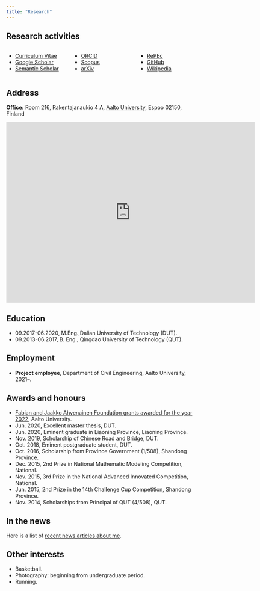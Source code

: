 ```yaml
---
title: "Research"
---
```


## Research activities

<!-- The following bio and [**this photo**](/img/zhenkun.jpg) may be used in media releases without further permission. -->

:::: {.columns}

::: {.column width="30%"}

<ul class="fa-ul">
  <li><a href="https://github.com/robjhyndman/CV/raw/master/RobHyndmanCV.pdf"><i class="fa-li fa-regular fa-file-pdf"></i>Curriculum Vitae</a></li>
  <li><a href="https://scholar.google.com/citations?user=vamErfkAAAAJ"><i class="fa-li ai ai-google-scholar" style="padding-top:4px;"></i>Google Scholar</a></li>
  <li><a href="https://www.semanticscholar.org/author/R.-Hyndman/145211352"><i class="fa-li ai ai-semantic-scholar" style="padding-top:4px;"></i>Semantic Scholar</a></li>
</ul>

:::

::: {.column width="30%"}

<ul class="fa-ul">
  <li><a href="https://orcid.org/0000-0002-2140-5352"><i class="fa-li ai ai-orcid" style="padding-top:4px;"></i>ORCID</a></li>
  <li><a href="https://www.scopus.com/authid/detail.uri?authorId=7006914313"><i class="fa-li ai ai-scopus" style="padding-top:4px;"></i>Scopus</a></li>
    <li><a href=https://arxiv.org/a/hyndman_r_1.html><i class="fa-li ai ai-arxiv" style="padding-top:4px;"></i>arXiv</a></li>
</ul>

:::

::: {.column width="30%"}
<ul class="fa-ul">
<li><a href="http://ideas.repec.org/e/phy3.html"><i class="fa-li fa-regular fa-lightbulb"></i>RePEc</a></li>
  <li><a href="https://github.com/robjhyndman"><i class="fa-li fa-brands fa-github"></i>GitHub</a></li>
  <li><a href="http://en.wikipedia.org/wiki/Rob_J._Hyndman"><i class="fa-li fa-brands fa-wikipedia-w"></i>Wikipedia</a></li>
</ul>

:::

::::

## Address

<!-- **Mail:** [Department of Econometrics & Business Statistics](https://monash.edu/business/ebs), [Monash University](https://monash.edu/), Clayton VIC 3800, Australia. -->

**Office:** Room 216, Rakentajanaukio 4 A, [Aalto University](https://www.aalto.fi/en), Espoo 02150, Finland

<iframe src="https://www.google.com/maps/embed?pb=!1m18!1m12!1m3!1d1983.599213680743!2d24.828383713125476!3d60.187365841941535!2m3!1f0!2f0!3f0!3m2!1i1024!2i768!4f13.1!3m3!1m2!1s0x468df5edaf5e8faf%3A0x424cf3b98c2701d6!2sRakentajanaukio%204%2C%2002150%20Espoo!5e0!3m2!1sen!2sfi!4v1686644392933!5m2!1sen!2sfi" width="660" height="480" style="border:0;" allowfullscreen="" loading="lazy" referrerpolicy="no-referrer-when-downgrade"></iframe>
## Education

 * 09.2017-06.2020, M.Eng.,Dalian University of Technology (DUT).
 * 09.2013-06.2017, B. Eng., Qingdao University of Technology (QUT).

## Employment

  * **Project employee**, Department of Civil Engineering, Aalto University, 2021--.

<!-- ## Fellowships -->

<!-- I am a fellow of the following organizations: -->

<!--   * [Australian Academy of Science](https://www.science.org.au/profile/rob-hyndman) -->
<!--   * [Academy of the Social Sciences in Australia](https://socialsciences.org.au/academy-fellow/?sId=0032v00003JxrvjAAB) -->
<!--   * [International Institute of Forecasters](https://forecasters.org/about/fellows/) -->

<!-- ## Society memberships -->

<!--   * Elected member, [International Statistical Institute](http://isi.cbs.nl) -->
<!--   * Member, [International Association for Statistical Computing](http://www.iasc-isi.org) -->
<!--   * Member, [International Association for Statistical Education](https://iase-web.org) -->
<!--   * Member, [International Society for Business and Industrial Statistics](http://isbis-isi.org) -->
<!--   * Member, [Statistical Society of Australia](http://www.statsoc.org.au) -->
<!--   * Member, [Foundation for Open Access Statistics](http://foastat.org/) -->

<!-- ## Society leadership -->

<!--   * Director, [International Institute of Forecasters](https://forecasters.org/), 2005--2018. -->
<!--   * Member, Scientific Program Advisory Group, [Statistical Society of Australia](http://www.statsoc.org.au), 2001--2004 -->
<!--   * Central Council member, [Statistical Society of Australia](http://www.statsoc.org.au), 1993--1996. -->
<!--   * Secretary, Victorian branch, [Statistical Society of Australia](http://www.statsoc.org.au), 1993--1995. -->

<!-- ## Academic and research leadership -->

<!--   * **Head**, Department of Econometrics & Business Statistics, Monash University. 2019--2022. -->
<!--   * **Director**, Business & Economic Forecasting Unit, Monash University. 2001--2017. -->
<!--   * **Director of Consulting**, Econometrics and Business Statistics, Monash University. 2000--2014. -->
<!--   * **Director**, Monash University Statistical Consulting Service, 1997--1998. -->
<!--   * **Director**, Key Centre for Statistical Science, 1996--1998. -->

<!-- ## Editorial boards -->

<!--   * Executive Editor, *[The R Journal](https://rjournal.github.io)* (2023--2026). -->
<!--   * Editor, *[Journal of Statistical Software](http://www.jstatsoft.org/)* (2011--). -->
<!--   * Associate Editor, *[International Journal of Forecasting](http://ijf.forecasters.org/)* (2001--2004,2019--). -->
<!--   * Editor, [NEP forecasting report](http://ideas.repec.org/n/nep-for/) (2005--). -->
<!--   * Editor-in-Chief, *[International Journal of Forecasting](http://ijf.forecasters.org/)* (2005--2018). -->
<!--   * Theory and Methods Editor, *[Australian & New Zealand Journal of Statistics]()* (2001--2004). -->

<!-- ## Advisory boards -->

<!--   * Member of the Scaling committee, [Victorian Tertiary Admissions Centre](http://www.vtac.edu.au). This committee is responsible for producing the [ATAR for VCE students](http://en.wikipedia.org/wiki/Australian_Tertiary_Admission_Rank) (1994--). -->
<!--   * Member of the ATAR Technical Group for the [Australasian Conference of Tertiary Admissions Centres](http://www.actac.edu.au) (2003--). -->
<!--   * Member of the Indigenous Statistical and Information Advisory Group for the [Australian Institute of Health and Welfare](http://www.aihw.gov.au) (2017--). -->
<!--   * Member of the [COVID-19 national situational assessment team](https://mspgh.unimelb.edu.au/research-groups/centre-for-epidemiology-and-biostatistics-research/Infectious-Disease-Dynamics/covid-19-national-situational-assessment) (2020--). -->
<!--   * Member of the Methodology Advisory Committee for the Australian Bureau of Statistics (2010--2018). -->

<!-- ## Conference organization -->

<!--   * Chair, [IIF Workshop on Forecast Reconciliation](/prato2023/index.qmd), 2023. -->
<!--   * General Chair, International Symposium on Forecasting, 2017. -->
<!--   * Program Chair, International Symposium on Forecasting, 2012. -->
<!--   * Program Co-Chair, International Symposium on Forecasting, 2004. -->



## Awards and honours
* [Fabian and Jaakko Ahvenainen Foundation grants awarded for the year 2022](https://www.aalto.fi/en/news/fabian-and-jaakko-ahvenainen-foundation-grants-awarded-for-the-year-2022), Aalto University. 
* Jun. 2020, Excellent master thesis, DUT.
* Jun. 2020, Eminent graduate in Liaoning Province, Liaoning Province.
* Nov. 2019, Scholarship of Chinese Road and Bridge, DUT.
* Oct. 2018, Eminent postgraduate student, DUT.
* Oct. 2016, Scholarship from Province Government (1/508), Shandong Province.
* Dec. 2015, 2nd Prize in National Mathematic Modeling Competition, National.
* Nov. 2015, 3rd Prize in the National Advanced Innovated Competition, National.
* Jun. 2015, 2nd Prize in the 14th Challenge Cup Competition, Shandong Province.
* Nov. 2014, Scholarships from Principal of QUT (4/508), QUT.

<!-- * Australian Awards for University Teaching citation for outstanding contributions to student learning (2022) -->

<!-- * Vice-Chancellor's Award for Innovation in Learning and Teaching (2021) -->
<!-- * MSA Teaching Excellence Award for Business and Economics, Monash Student Association (2020) -->
<!-- * Dean's Award for Innovation in Learning and Teaching, Monash Business School (2020) -->
<!-- * Commendation for the Dean's Award for Research Impact, Monash Business School (2018) -->
<!-- * Nominee for MPA Supervisor of the Year, Monash Postgraduate Association (2014) -->
<!-- * Dean's Award for Excellence in Innovation and External Collaboration, Monash Business School (2010) -->
<!-- * HP Innovation Research Award (2010) -->
<!-- * Dean's Award for Excellence in Research, Monash Business School (2008) -->
<!-- * Vice-Chancellor's Award for Postgraduate Supervisor of the Year, Monash University (2008) -->
<!-- * [Moran Medal for Statistical Science, Australian Academy of Science](https://www.science.org.au/past-winners/2007-awardees#moran) (2007) -->
<!-- * Award for excellence in teaching, Monash Science Society (1998) -->
<!-- * Finalist, Channel Ten Young Achiever Awards (1990) -->
<!-- * Dwights Prize in Statistics, University of Melbourne (1988) -->
<!-- * Norma McArthur Prize in Statistics, University of Melbourne (1987) -->
<!-- * Second Maurice H Belz Prize in Statistics, University of Melbourne (1986) -->

## In the news

Here is a list of [recent news articles about me](../news.qmd).

<!-- ## Trivia -->

<!-- My [mathematical genealogy](/hyndsight/mathematical-genealogy/) goes back to Leibniz, Bernoulli, Euler, Lagrange and Poisson. -->

<!-- My [Erdös number](http://www.oakland.edu/enp/) is 3 in two different ways. -->

<!--   * via Peter Brockwell / Kai-Lai Chung / Paul Erdös -->
<!--   * via J. Keith Ord / Peter C Fishburn / Paul Erdös -->

## Other interests
* Basketball.
* Photography: beginning from undergraduate period.
* Running.

 <!-- * I play tennis for the [Heathmont Parker Reserve Tennis Club](http://www.hprtc.org.au/), and I'm coached by [Ben Longridge](https://www.facebook.com/advantedgetennis/). -->
 <!-- * Previously I played cricket for the [Heathwood Cricket Club](https://www.heathwood.cc/). I'm also an accredited umpire with Cricket Australia. -->

<!-- ## Family websites -->

<!--   * [Leanne Hyndman](https://www.riverbankcounselling.com/) -->
<!--   * [Timothy Hyndman](https://timothyhyndman.com/) -->
<!--   * [Dave Hyndman](https://vimeo.com/davidhyndman) -->
